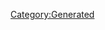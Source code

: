 {{Texts/Music
 |ID=86
 |MusicName=ゴ～～ジャス
 |OfficialName=ゴ～～ジャス
 |VocalName=シェリル・ノーム starring May'n
 |VocalNameLF=シェリル・ノーム starring May'n
 |Description=作品：マクロスF

歌手：シェリル・ノーム starring May'n

作詞：ROBIN ROBINSON
作曲：菅野よう子
 |BuyURL=http://recochoku.jp/song/S1004648352/
 |StoryDesc=異国の地でエキゾチックな衣装に身を包んだシェリル。
美しく妖艶なその姿は、見る者すべてを誘惑していく。

舞台という魔物にとらわれ、虜となった彼女の情熱と
欲求はとどまることを知らない。いつかその身が果てる
その瞬間まで、彼女は輝き続けるのだろう。
 |StoryTitle=「私はステージ…舞台っていう魔物にとらわれた虜…」
 |BannerId=0
 |AnmStoreURL=
}}
[[Category:Generated]]
